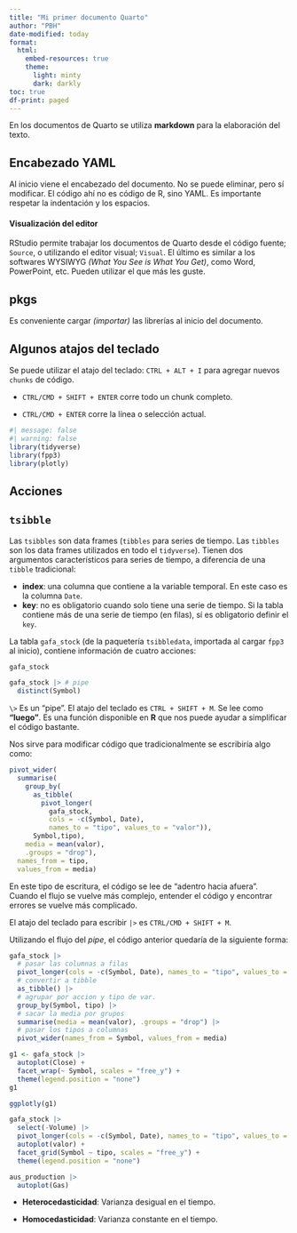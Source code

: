 ---
title: "Mi primer documento Quarto"
author: "PBH"
date-modified: today
format: 
  html:
    embed-resources: true
    theme:
      light: minty
      dark: darkly
toc: true
df-print: paged
---



En los documentos de Quarto se utiliza **markdown** para la elaboración del texto.

:::{.callout-note collapse="true"}
## Encabezado YAML
Al inicio viene el encabezado del documento. No se puede eliminar, pero sí modificar. El código ahí no es código de R, sino YAML. Es importante respetar la indentación y los espacios.

#### Visualización del editor

RStudio permite trabajar los documentos de Quarto desde el código fuente; `Source`, o utilizando el editor visual; `Visual`. El último es similar a los softwares WYSIWYG *(What You See is What You Get)*, como Word, PowerPoint, etc. Pueden utilizar el que más les guste.

:::

## pkgs

Es conveniente cargar *(importar)* las librerías al inicio del documento.

:::{.callout-tip collapse="true"}
## Algunos atajos del teclado
Se puede utilizar el atajo del teclado: `CTRL + ALT + I` para agregar nuevos `chunks` de código.

-   `CTRL/CMD + SHIFT + ENTER` corre todo un chunk completo.

-   `CTRL/CMD + ENTER` corre la línea o selección actual.

:::

```{r}
#| message: false
#| warning: false
library(tidyverse)
library(fpp3)
library(plotly)
```

## Acciones

:::{.callout-note collapse="true"}
## `tsibble`

Las `tsibbles` son data frames (`tibbles` para series de tiempo. Las `tibbles` son los data frames utilizados en todo el `tidyverse`). Tienen dos argumentos característicos para series de tiempo, a diferencia de una `tibble` tradicional:

- **index**: una columna que contiene a la variable temporal. En este caso es la columna `Date`.
- **key**: no es obligatorio cuando solo tiene una serie de tiempo. Si la tabla contiene más de una serie de tiempo (en filas), sí es obligatorio definir el `key`.

:::

La tabla `gafa_stock` (de la paquetería `tsibbledata`, importada al cargar `fpp3` al inicio), contiene información de cuatro acciones:

```{r}
gafa_stock

gafa_stock |> # pipe
  distinct(Symbol)
```


:::{.callout-important}
`\>` Es un "pipe". El atajo del teclado es `CTRL + SHIFT + M`. Se lee como **"luego"**. Es una función disponible en **R** que nos puede ayudar a simplificar el código bastante.
:::

Nos sirve para modificar código que tradicionalmente se escribiría algo como:

```{r}
pivot_wider(
  summarise(
    group_by(
      as_tibble(
        pivot_longer(
          gafa_stock, 
          cols = -c(Symbol, Date), 
          names_to = "tipo", values_to = "valor")),
      Symbol,tipo),
    media = mean(valor),
    .groups = "drop"),
  names_from = tipo, 
  values_from = media)
```

En este tipo de escritura, el código se lee de "adentro hacia afuera". Cuando el flujo se vuelve más complejo, entender el código y encontrar errores se vuelve más complicado.

:::{.callout-tip appearance="simple"}
El atajo del teclado para escribir ` |> ` es `CTRL/CMD + SHIFT + M`.
:::

Utilizando el flujo del *pipe*, el código anterior quedaría de la siguiente forma:

```{r}
gafa_stock |> 
  # pasar las columnas a filas
  pivot_longer(cols = -c(Symbol, Date), names_to = "tipo", values_to = "valor") |> 
  # convertir a tibble
  as_tibble() |> 
  # agrupar por accion y tipo de var.
  group_by(Symbol, tipo) |> 
  # sacar la media por grupos
  summarise(media = mean(valor), .groups = "drop") |> 
  # pasar los tipos a columnas
  pivot_wider(names_from = Symbol, values_from = media)
```




```{r}
g1 <- gafa_stock |> 
  autoplot(Close) +
  facet_wrap(~ Symbol, scales = "free_y") +
  theme(legend.position = "none")
g1

ggplotly(g1)
```

```{r}
gafa_stock |> 
  select(-Volume) |>
  pivot_longer(cols = -c(Symbol, Date), names_to = "tipo", values_to = "valor") |> 
  autoplot(valor) +
  facet_grid(Symbol ~ tipo, scales = "free_y") +
  theme(legend.position = "none")
```

```{r}
aus_production |> 
  autoplot(Gas)
```

- **Heterocedasticidad**: Varianza desigual en el tiempo.

- **Homocedasticidad**: Varianza constante en el tiempo.
